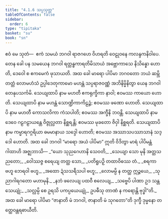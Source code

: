 ```yaml
---
title: "4.1.6 သပ္ပသုတ္တ"
tableOfContents: false
sidebar:
  order: 6
type: "tipitaka"
basket: "su"
book: "sn"
---
```



<DynamicBreadcrumb />

<Division number="142" book="sn" e="ch" v="18" p="300">

<Paragraph number="793" book="sn">
ဧဝံ မေ သုတံ—  ဧကံ သမယံ ဘဂဝါ ရာဇဂဟေ ဝိဟရတိ ဝေဠုဝနေ ကလန္ဒကနိဝါပေ. တေန ခေါ ပန သမယေန ဘဂဝါ ရတ္တန္ဓကာရတိမိသာယံ အဗ္ဘောကာသေ နိသိန္နော ဟောတိ, ဒေဝေါ စ ဧကမေကံ ဖုသာယတိ.
</Paragraph>

<Paragraph number="794" book="sn">
အထ ခေါ မာရော ပါပိမာ ဘဂဝတော ဘယံ ဆမ္ဘိတတ္တံ လောမဟံသံ ဥပ္ပါဒေတုကာမော မဟန္တံ သပ္ပရာဇဝဏ္ဏံ အဘိနိမ္မိနိတွာ ယေန ဘဂဝါ တေနုပသင်္ကမိ. သေယျထာပိ နာမ မဟတီ ဧကရုက္ခိကာ နာဝါ; ဧဝမဿ ကာယော ဟောတိ. သေယျထာပိ နာမ မဟန္တံ သောဏ္ဍိကာကိဠဉ္ဇံ; ဧဝမဿ ဖဏော ဟောတိ. သေယျထာပိ နာမ မဟတီ ကောသလိကာ ကံသပါတိ; ဧဝမဿ အက္ခီနိ ဘဝန္တိ. သေယျထာပိ နာမ ဒေဝေ ဂဠဂဠာယန္တေ ဝိဇ္ဇုလ္လတာ နိစ္ဆရန္တိ; ဧဝမဿ မုခတော ဇိဝှါ နိစ္ဆရတိ. သေယျထာပိ နာမ ကမ္မာရဂဂ္ဂရိယာ ဓမမာနာယ သဒ္ဒေါ ဟောတိ; ဧဝမဿ အဿာသပဿာသာနံ သဒ္ဒေါ ဟောတိ.
</Paragraph>

<Paragraph number="795" book="sn">
အထ ခေါ ဘဂဝါ “မာရော အယံ ပါပိမာ” ဣတိ ဝိဒိတွာ မာရံ ပါပိမန္တံ ဂါထာဟိ အဇ္ဈဘာသိ—
</Paragraph>

<Paragraph number="796" type="verses" book="sn">
_“ယော သုညဂေဟာနိ သေဝတိ,_  
_သေယျာ သော မုနိ အတ္တသညတော;_  
_ဝေါဿဇ္ဇ စရေယျ တတ္ထ သော,_  
_ပတိရူပဉှိ တထာဝိဓဿ တံ._  

</Paragraph>

<Paragraph number="797" type="verses" book="sn">
_စရကာ ဗဟူ ဘေရဝါ ဗဟူ,_  
_အထော ဍံသသရီသပါ ဗဟူ;_  
_လောမမ္ပိ န တတ္ထ ဣဉ္ဇယေ,_  
_သုညာဂါရဂတော မဟာမုနိ._  

</Paragraph>

<Paragraph number="798" type="verses" book="sn">
_နဘံ ဖလေယျ ပထဝီ စလေယျ,_  
_သဗ္ဗေပိ ပါဏာ ဥဒ သန္တသေယျုံ;_  
_သလ္လမ္ပိ စေ ဥရသိ ပကပ္ပယေယျုံ,_  
ဥပဓီသု တာဏံ န ကရောန္တိ ဗုဒ္ဓါ”တိ._  

</Paragraph>

<Paragraph number="799" book="sn">
အထ ခေါ မာရော ပါပိမာ “ဇာနာတိ မံ ဘဂဝါ, ဇာနာတိ မံ သုဂတော”တိ ဒုက္ခီ ဒုမ္မနော တတ္ထေဝန္တရဓာယီတိ.
</Paragraph>
</Division>